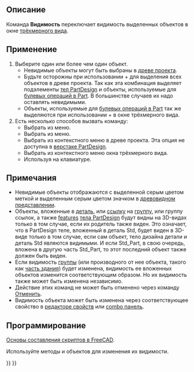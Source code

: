 <languages/>

{{Docnav/ru
|[[Std_TextureMapping/ru|Команда "Текстурирование..."]]
|[[Std_ShowSelection/ru|Команда "Показать выделенное"]]
|[[Std_View_Menu/ru|Меню "Вид"]]
|IconL=Std_TextureMapping.svg
|IconR=Std_ShowSelection.svg
|IconC=Freecad.svg
}}

{{GuiCommand/ru
|Name/ru=Видимость
|Name=Std_ToggleVisibility
|MenuLocation=Вид → Видимость
|Workbenches=Все
|Shortcut={{KEY|Space}}
|SeeAlso=[[Std_ShowSelection/ru|Показать выделенные]], [[Std_HideSelection/ru|Скрыть выделенные]], [[Std_ToggleObjects/ru|Инвертировать все видимости]], [[Std_ShowObjects/ru|Показать все объекты]], [[Std_HideObjects/ru|Скрыть все объекты]]
}}

<span id="Description"></span>
==Описание==

Команда '''Видимость''' переключает видимость выделенных объектов в окне [[3D_view/ru|трёхмерного вида]].

<span id="Usage"></span>
==Применение== 

<div class="mw-translate-fuzzy">
# Выберите один или более чем один объект.
#* Невидимые объекты могут быть выбраны в [[Tree_view/ru|древе проекта]].
#* Будьте осторожны при использовании {{KEY|Ctrl}}+{{KEY|A}} для выделения всех объектов в древе проекта. Так как эта комбинация выделяет подэлементы  [[PartDesign_Body/ru|тел PartDesign]] и объекты, используемые для [[Part_Boolean/ru|булевых операций в Part]]. В большинстве случаев их надо оставлять невидимыми.
#* Объекты, используемые для [[Part_Boolean/ru|булевых операций в Part]] так же выделяются при использовании {{KEY|Ctrl}}+{{KEY|A}} в окне трёхмерного вида.
# Есть несколько способов вызвать команду:
#* Выбрать {{MenuCommand|Вид → [[Image:Std_ToggleVisibility.svg|16px]] Видимость}} из меню.
#* Выбрать {{MenuCommand|Вид → Видимость → [[Image:Std_ToggleVisibility.svg|16px]] Видимость}} из меню.
#* Выбрать {{MenuCommand|[[Image:Std_ToggleVisibility.svg|16px]] Видимость}} из контекстного меню в древе проекта. Эта опция не доступна в [[PartDesign_Workbench/ru|верстаке PartDesign]].
#* Выбрать {{MenuCommand|[[Image:Std_ToggleVisibility.svg|16px]] Видимость}} из контекстного меню окна трёхмерного вида.
#* Используя {{KEY|пробел}} на клавиатуре.
</div>

<span id="Notes"></span>
==Примечания==

<div class="mw-translate-fuzzy">
* Невидимые объекты отображаются с выделенной серым цветом меткой и выделенным серым цветом значком в [[Tree_view/ru|древовидном представлении]].
* Объекты, вложенные в [[Std_Part/ru|деталь]], или  [[Std_LinkMake/ru|ссылку]] на [[Std_Group/ru|группу]], или группу ссылок, а также [[PartDesign_Feature/ru|features]] [[PartDesign_Body/ru|тела PartDesign]] будут видны на 3D-видах только в том случае, если их родитель также виден. Это означает, что в PartDesign теле, вложенный в деталь Std, будет виден в 3D-виде только в том случае, если сам объект, тело дизайна детали и деталь Std являются видимыми. И если Std_Part, в свою очередь, вложена в другую часть Std_Part, то этот последний объект также должен быть виден.
* Если видимость [[Std_Group/ru|группы]] (или производного от нее объекта, такого как [[Arch_BuildingPart/ru|часть здания]]) будет изменена, видимость ее вложенных объектов изменится соответствующим образом. Но их видимость также может быть изменена независимо.
* Действие этих команд не может быть отменено через команду [[Std_Undo/ru|Отменить]].
* Видимость объекта может быть изменена через соответствующее свойство  {{PropertyData|Visibility}} в [[Property_editor/ru|редакторе свойств]] или [[Combo_view/ru|combo панель]].
</div>

<span id="Scripting"></span>
==Программирование==

<div class="mw-translate-fuzzy">
{{Emphasis|Смотрите так же:}} [[FreeCAD_Scripting_Basics/ru|Основы составления скриптов в FreeCAD]].
</div>

<div class="mw-translate-fuzzy">
Используйте методы {{incode|show}} и {{incode|hide}} объектов для изменения их видимости.
</div>

{{Code|code=
import FreeCADGui

obj = FreeCADGui.ActiveDocument.myObjectName

if obj.Visibility == True:
    obj.hide()
else:
    obj.show()

# Alternatively:
obj.Visibility = not obj.Visibility
}}


{{Docnav/ru
|[[Std_TextureMapping/ru|Команда "Текстурирование..."]]
|[[Std_ShowSelection/ru|Команда "Показать выделенное"]]
|[[Std_View_Menu/ru|Меню "Вид"]]
|IconL=Std_TextureMapping.svg
|IconR=Std_ShowSelection.svg
|IconC=Freecad.svg
}}

{{Std_Base_navi{{#translation:}}}}
{{Userdocnavi{{#translation:}}}}